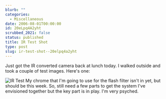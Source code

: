 ```yaml
---
blurb: ""
categories:
  - Miscellaneous
date: 2006-08-01T00:00:00
id: 20eLpq4A2yht
scrubbed_2021: false
status: published
title: IR Test Shot
type: post
slug: ir-test-shot--20elpq4a2yht
---
```


Just got the IR converted camera back at lunch today. I walked
outside and took a couple of test images. Here's one:

![IR Test](http://www.alanwsmith.com/blog/wp-content/uploads/ir-test.jpg "IR Test")
My chrome that I'm going to use for the flash filter isn't in yet,
but should be this week. So, still need a few parts to get the
system I've envisioned together but the key part is in play. I'm
very psyched.